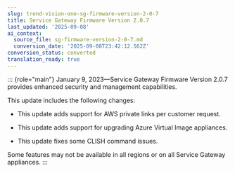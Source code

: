 ```yaml
---
slug: trend-vision-one-sg-firmware-version-2-0-7
title: Service Gateway Firmware Version 2.0.7
last_updated: '2025-09-08'
ai_context:
  source_file: sg-firmware-version-2-0-7.md
  conversion_date: '2025-09-08T23:42:12.562Z'
conversion_status: converted
translation_ready: true
---
```


::: {role="main"}
January 9, 2023—Service Gateway Firmware Version 2.0.7 provides enhanced security and management capabilities.

This update includes the following changes:

- This update adds support for AWS private links per customer request.

- This update adds support for upgrading Azure Virtual Image appliances.

- This update fixes some CLISH command issues.

Some features may not be available in all regions or on all Service Gateway appliances.
:::
